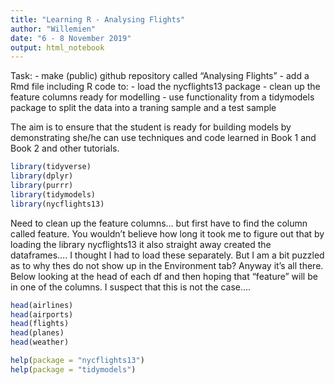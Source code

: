 ```yaml
---
title: "Learning R - Analysing Flights"
author: "Willemien"
date: "6 - 8 November 2019"
output: html_notebook
---
```


Task:
- make (public) github repository called "Analysing Flights"
- add a Rmd file including R code to: 
    - load the nycflights13 package
    - clean up the feature columns ready for modelling
    - use functionality from a tidymodels package to split the data into a traning sample and a test sample
    
The aim is to ensure that the student is ready for building models by demonstrating she/he can use techniques and code learned in Book 1 and Book 2 and other tutorials.

```r
library(tidyverse)
library(dplyr)
library(purrr)
library(tidymodels)
library(nycflights13)
```

Need to clean up the feature columns... but first have to find the column called feature. You wouldn't believe how long it took me to figure out that by loading the library nycflights13 it also straight away created the dataframes.... I thought I had to load these separately. But I am a bit puzzled as to why thes do not show up in the Environment tab? Anyway it's all there. Below looking at the head of each df and then hoping that "feature" will be in one of the columns. I suspect that this is not the case....

```r
head(airlines)
head(airports)
head(flights)
head(planes)
head(weather)
```
```r
help(package = "nycflights13")
help(package = "tidymodels")
```


